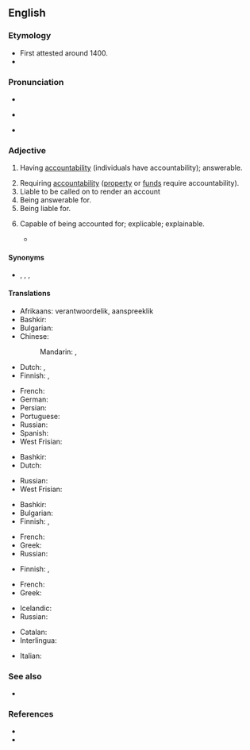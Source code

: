 ==English==

===Etymology===
* First attested around 1400.
* {{suffix|account|able|lang=en}}

===Pronunciation===
* {{IPA|/ʌˈkaʊntəbl̩/|lang=en}}
* {{a|US}} {{IPA|/ə.ˈkaʊn.tə.bəl/|lang=en}}
* {{audio|En-us-accountable.ogg|Audio (US)|lang=en}}

===Adjective===
{{en-adj}}

# Having [[accountability]] (individuals have accountability); answerable.
#: {{ux|en|Every man is '''accountable''' to God for his conduct.}}
#: {{ux|en|You will be held '''accountable''' for your misdemeanors.}}
# Requiring [[accountability]] ([[property]] or [[funds]] require accountability).
# Liable to be called on to render an account
# Being answerable for.
# Being liable for.
# {{lb|en|rare}} Capable of being accounted for; explicable; explainable.
#* {{quote-book|passage=True religion . . . intelligible, rational, and '''accountable''', -- not a burden but a privilege.|author={{w|Benjamin Whichcote}}}}

====Synonyms====
* {{l|en|amenable}}, {{l|en|responsible}}, {{l|en|liable}}, {{l|en|answerable}}

====Translations====
{{trans-top|having accountability}}
* Afrikaans: verantwoordelik, aanspreeklik
* Bashkir: {{t|ba|яуаплы|sc=Cyrl}}
* Bulgarian: {{t+|bg|отговорен}}
* Chinese:
*: Mandarin: {{t|cmn|有責任的|sc=Hani}}, {{t|cmn|有解說義務的|sc=Hani}}
* Dutch: {{t+|nl|verantwoordelijk}}, {{t+|nl|aansprakelijk}}
* Finnish: {{t+|fi|vastuullinen}}, {{t|fi|vastuunalainen}}
{{trans-mid}}
* French: {{t+|fr|responsable|m|f}}
* German: {{t+|de|verantwortlich}}
* Persian: {{t+|fa|پاسخگو|tr=pâsox-gu|sc=fa-Arab}}
* Portuguese: {{t+|pt|responsável}}
* Russian: {{t+|ru|отве́тственный}}
* Spanish: {{t+|es|responsable}}
* West Frisian: {{t|fy|ferantwurdlik}}
{{trans-bottom}}

{{trans-top|requiring accountability}}
* Bashkir: {{t|ba|яуаплы|sc=Cyrl}}
* Dutch: {{t+|nl|verklaarbaar}}
{{trans-mid}}
* Russian: {{t+|ru|подотчётный}}
* West Frisian: {{t|fy|ferklearber}}
{{trans-bottom}}

{{trans-top|liable to be called on to render an account}}
* Bashkir: {{t|ba|яуаплы|sc=Cyrl}}
* Bulgarian: {{t|bg|подотчетен}}
* Finnish: {{t+|fi|vastuullinen}}, {{t|fi|vastuunalainen}}
{{trans-mid}}
* French: {{t+|fr|responsable|m|f}}
* Greek: {{t+|el|υπόλογος}}
* Russian: {{t+|ru|подотчётный}}
{{trans-bottom}}

{{trans-top|being answerable for}}
* Finnish: {{t+|fi|vastuullinen}}, {{t|fi|vastuunalainen}}
{{trans-mid}}
{{trans-bottom}}

{{trans-top|being liable for}}
{{trans-mid}}
{{trans-bottom}}

{{trans-top|capable of being accounted for; explicable}}
* French: {{t|fr|expliquable|m|f}}
* Greek: {{t+|el|ευεξήγητος}}
{{trans-mid}}
* Icelandic: {{t|is|skýranlegur|m}}
* Russian: {{t+|ru|объясни́мый}}
{{trans-bottom}}

{{checktrans-top}}
* Catalan: {{t-check|ca|responsable}}
* Interlingua: {{t-check|ia|responsabile}}
{{trans-mid}}
* Italian: {{t+check|it|responsabile}}
{{trans-bottom}}

===See also===
* {{l|en|hold to account}}

===References===
* {{R:Century 1911}}
* {{R:OneLook}}